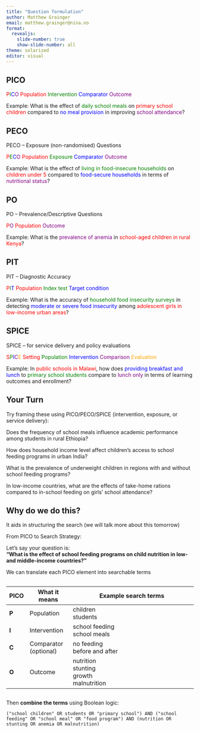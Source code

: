 ```yaml
---
title: "Question formulation"
author: Matthew Grainger
email: matthew.grainger@nina.no
format:
  revealjs:
    slide-number: true
    show-slide-number: all
theme: solarized
editor: visual
---
```


## PICO

[P]{style="color:red;"}[I]{style="color:green;"}[C]{style="color:blue;"}[O]{style="color:purple;"} [Population]{style="color:red;"} [Intervention]{style="color:green;"} [Comparator]{style="color:blue;"} [Outcome]{style="color:purple;"}

Example: What is the effect of [daily school meals]{style="color:green;"} on [primary school children]{style="color:red;"} compared to [no meal provision]{style="color:blue;"} in improving [school attendance]{style="color:purple;"}?

## PECO

PECO – Exposure (non-randomised) Questions

[P]{style="color:red;"}[E]{style="color:green;"}[C]{style="color:blue;"}[O]{style="color:purple;"} [Population]{style="color:red;"} [Exposure]{style="color:green;"} [Comparator]{style="color:blue;"} [Outcome]{style="color:purple;"}

Example: What is the effect of [living in food-insecure households]{style="color:green;"} on [children under 5]{style="color:red;"} compared to [food-secure households]{style="color:blue;"} in terms of [nutritional status]{style="color:purple;"}?

## PO

PO – Prevalence/Descriptive Questions

[P]{style="color:red;"}[O]{style="color:purple;"} [Population]{style="color:red;"} [Outcome]{style="color:purple;"}

Example: What is the [prevalence of anemia]{style="color:purple;"} in [school-aged children in rural Kenya]{style="color:red;"}?

## PIT

PIT – Diagnostic Accuracy

[P]{style="color:red;"}[I]{style="color:green;"}[T]{style="color:blue;"} [Population]{style="color:red;"} [Index test]{style="color:green;"} [Target condition]{style="color:blue;"}

Example: What is the accuracy of [household food insecurity surveys]{style="color:green;"} in detecting [moderate or severe food insecurity]{style="color:blue;"} among [adolescent girls in low-income urban areas]{style="color:red;"}?

## SPICE

SPICE – for service delivery and policy evaluations

[S]{style="color:red;"}[P]{style="color:green;"}[I]{style="color:blue;"}[C]{style="color:purple;"}[E]{style="color:orange;"} [Setting]{style="color:red;"} [Population]{style="color:green;"} [Intervention]{style="color:blue;"} [Comparison]{style="color:purple;"} [Evaluation]{style="color:orange;"}

Example: In [public schools in Malawi]{style="color:red;"}, how does [providing breakfast and lunch]{style="color:blue;"} to [primary school students]{style="color:green;"} compare to [lunch only]{style="color:purple;"} in terms of [learning outcomes and enrollment]{style="\"color:orange;"}?

## Your Turn 

Try framing these using PICO/PECO/SPICE (intervention, exposure, or service delivery):

Does the frequency of school meals influence academic performance among students in rural Ethiopia?

How does household income level affect children's access to school feeding programs in urban India?

What is the prevalence of underweight children in regions with and without school feeding programs?

In low-income countries, what are the effects of take-home rations compared to in-school feeding on girls’ school attendance?

## Why do we do this?

It aids in structuring the search (we will talk more about this tomorrow)

From PICO to Search Strategy:

Let’s say your question is:\
**“What is the effect of school feeding programs on child nutrition in low- and middle-income countries?”**

We can translate each PICO element into searchable terms

## 
| **PICO** | **What it means**    | **Example search terms**                                   |
|---------|----------------------|-------------------------------------------------------------|
| **P**   | Population            | children<br>students                       |
| **I**   | Intervention          | school feeding<br>school meals<br>    |
| **C**   | Comparator (optional) | no feeding<br>before and after<br>        |
| **O**   | Outcome               | nutrition<br>stunting<br>growth<br>malnutrition            |

## 

Then **combine the terms** using Boolean logic:


`("school children" OR students OR "primary school") AND ("school feeding" OR "school meal" OR "food program") AND (nutrition OR stunting OR anemia OR malnutrition)`
